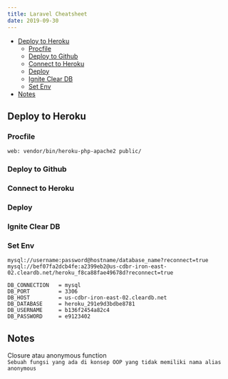 ```yaml
---
title: Laravel Cheatsheet
date: 2019-09-30
---
```


- [Deploy to Heroku](#deploy-to-heroku)
    - [Procfile](#procfile)
    - [Deploy to Github](#deploy-to-github)
    - [Connect to Heroku](#connect-to-heroku)
    - [Deploy](#deploy)
    - [Ignite Clear DB](#ignite-clear-db)
    - [Set Env](#set-env)
- [Notes](#notes)
## Deploy to Heroku
### Procfile
```
web: vendor/bin/heroku-php-apache2 public/
```

### Deploy to Github
### Connect to Heroku 
### Deploy
### Ignite Clear DB
### Set Env
```env
mysql://username:password@hostname/database_name?reconnect=true  
mysql://bef07fa2dcb4fe:a2399eb2@us-cdbr-iron-east-02.cleardb.net/heroku_f8ca88fae49678d?reconnect=true

DB_CONNECTION	= mysql
DB_PORT		    = 3306
DB_HOST		    = us-cdbr-iron-east-02.cleardb.net
DB_DATABASE	    = heroku_291e9d3bdbe8781
DB_USERNAME	    = b136f2454a82c4
DB_PASSWORD	    = e9123402
```

## Notes
Closure atau anonymous function  
`Sebuah fungsi yang ada di konsep OOP yang tidak memiliki nama alias anonymous`